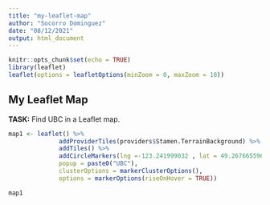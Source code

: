 ```yaml
---
title: "my-leaflet-map"
author: "Socorro Dominguez"
date: "08/12/2021"
output: html_document
---
```


```r
knitr::opts_chunk$set(echo = TRUE)
library(leaflet)
leaflet(options = leafletOptions(minZoom = 0, maxZoom = 18))
```

## My Leaflet Map

**TASK:** Find UBC in a Leaflet map.

```r
map1 <- leaflet() %>%
              addProviderTiles(providers$Stamen.TerrainBackground) %>%
              addTiles() %>%
              addCircleMarkers(lng =-123.241999032 , lat = 49.267665596,
              popup = paste0("UBC"),
              clusterOptions = markerClusterOptions(),
              options = markerOptions(riseOnHover = TRUE))

map1
```
